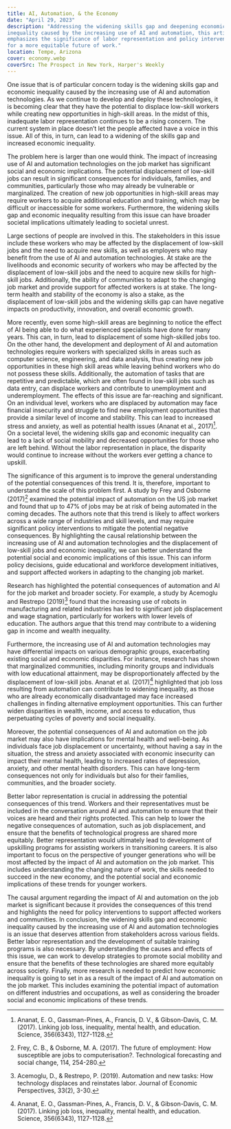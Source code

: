 ```yaml
---
title: AI, Automation, & the Economy
date: "April 29, 2023"
description: "Addressing the widening skills gap and deepening economic 
inequality caused by the increasing use of AI and automation, this article 
emphasizes the significance of labor representation and policy interventions 
for a more equitable future of work."
location: Tempe, Arizona
cover: economy.webp
coverSrc: The Prospect in New York, Harper's Weekly
---
```


One issue that is of particular concern today is the widening skills gap and
economic inequality caused by the increasing use of AI and automation
technologies. As we continue to develop and deploy these technologies, it is
becoming clear that they have the potential to displace low-skill workers while
creating new opportunities in high-skill areas. In the midst of this, inadequate
labor representation continues to be a rising concern. The current system in
place doesn’t let the people affected have a voice in this issue. All of this,
in turn, can lead to a widening of the skills gap and increased economic
inequality.

The problem here is larger than one would think. The impact of increasing use of
AI and automation technologies on the job market has significant social and
economic implications. The potential displacement of low-skill jobs can result
in significant consequences for individuals, families, and communities,
particularly those who may already be vulnerable or marginalized. The creation
of new job opportunities in high-skill areas may require workers to acquire
additional education and training, which may be difficult or inaccessible for
some workers. Furthermore, the widening skills gap and economic inequality
resulting from this issue can have broader societal implications ultimately
leading to societal unrest.

Large sections of people are involved in this. The stakeholders in this issue
include these workers who may be affected by the displacement of low-skill jobs
and the need to acquire new skills, as well as employers who may benefit from
the use of AI and automation technologies. At stake are the livelihoods and
economic security of workers who may be affected by the displacement of
low-skill jobs and the need to acquire new skills for high-skill jobs.
Additionally, the ability of communities to adapt to the changing job market and
provide support for affected workers is at stake. The long-term health and
stability of the economy is also a stake, as the displacement of low-skill jobs
and the widening skills gap can have negative impacts on productivity,
innovation, and overall economic growth.

More recently, even some high-skill areas are beginning to notice the effect of
AI being able to do what experienced specialists have done for many years. This
can, in turn, lead to displacement of some high-skilled jobs too. On the other
hand, the development and deployment of AI and automation technologies require
workers with specialized skills in areas such as computer science, engineering,
and data analysis, thus creating new job opportunities in these high skill areas
while leaving behind workers who do not possess these skills. Additionally, the
automation of tasks that are repetitive and predictable, which are often found
in low-skill jobs such as data entry, can displace workers and contribute to
unemployment and underemployment. The effects of this issue are far-reaching and
significant. On an individual level, workers who are displaced by automation may
face financial insecurity and struggle to find new employment opportunities that
provide a similar level of income and stability. This can lead to increased
stress and anxiety, as well as potential health issues (Ananat et al., 2017)[^1]. On a societal level, the widening skills gap and economic inequality
can lead to a lack of social mobility and decreased opportunities for those who
are left behind. Without the labor representation in place, the disparity would
continue to increase without the workers ever getting a chance to upskill.

The significance of this argument is to improve the general understanding of the
potential consequences of this trend. It is, therefore, important to understand
the scale of this problem first. A study by Frey and Osborne (2017)[^2] examined
the potential impact of automation on the US job market and found that up to 47%
of jobs may be at risk of being automated in the coming decades. The authors
note that this trend is likely to affect workers across a wide range of
industries and skill levels, and may require significant policy interventions to
mitigate the potential negative consequences. By highlighting the causal
relationship between the increasing use of AI and automation technologies and
the displacement of low-skill jobs and economic inequality, we can better
understand the potential social and economic implications of this issue. This
can inform policy decisions, guide educational and workforce development
initiatives, and support affected workers in adapting to the changing job
market.

Research has highlighted the potential consequences of automation and AI for the
job market and broader society. For example, a study by Acemoglu and Restrepo
(2019)[^3] found that the increasing use of robots in manufacturing and related
industries has led to significant job displacement and wage stagnation,
particularly for workers with lower levels of education. The authors argue that
this trend may contribute to a widening gap in income and wealth inequality.

Furthermore, the increasing use of AI and automation technologies may have
differential impacts on various demographic groups, exacerbating existing social
and economic disparities. For instance, research has shown that marginalized
communities, including minority groups and individuals with low educational
attainment, may be disproportionately affected by the displacement of low-skill
jobs. Ananat et al. (2017)[^1] highlighted that job loss resulting from
automation can contribute to widening inequality, as those who are already
economically disadvantaged may face increased challenges in finding alternative
employment opportunities. This can further widen disparities in wealth, income,
and access to education, thus perpetuating cycles of poverty and social
inequality.

Moreover, the potential consequences of AI and automation on the job market may
also have implications for mental health and well-being. As individuals face job
displacement or uncertainty, without having a say in the situation, the stress
and anxiety associated with economic insecurity can impact their mental health,
leading to increased rates of depression, anxiety, and other mental health
disorders. This can have long-term consequences not only for individuals but
also for their families, communities, and the broader society.

Better labor representation is crucial in addressing the potential consequences
of this trend. Workers and their representatives must be included in the
conversation around AI and automation to ensure that their voices are heard and
their rights protected. This can help to lower the negative consequences of
automation, such as job displacement, and ensure that the benefits of
technological progress are shared more equitably. Better representation would
ultimately lead to development of upskilling programs for assisting workers in
transitioning careers. It is also important to focus on the perspective of
younger generations who will be most affected by the impact of AI and automation
on the job market. This includes understanding the changing nature of work, the
skills needed to succeed in the new economy, and the potential social and
economic implications of these trends for younger workers.

The causal argument regarding the impact of AI and automation on the job market
is significant because it provides the consequences of this trend and highlights
the need for policy interventions to support affected workers and communities.
In conclusion, the widening skills gap and economic inequality caused by the
increasing use of AI and automation technologies is an issue that deserves
attention from stakeholders across various fields. Better labor representation
and the development of suitable training programs is also necessary. By
understanding the causes and effects of this issue, we can work to develop
strategies to promote social mobility and ensure that the benefits of these
technologies are shared more equitably across society. Finally, more research is
needed to predict how economic inequality is going to set in as a result of the
impact of AI and automation on the job market. This includes examining the
potential impact of automation on different industries and occupations, as well
as considering the broader social and economic implications of these trends.

[^1]:
    Ananat, E. O., Gassman-Pines, A., Francis, D. V., & Gibson-Davis, C. M.
    (2017). Linking job loss, inequality, mental health, and education. Science,
    356(6343), 1127-1128.
    [^2]: Frey, C. B., & Osborne, M. A. (2017). The future of employment: How
    susceptible are jobs to computerisation?. Technological forecasting and
    social change, 114, 254-280.
    [^3]: Acemoglu, D., & Restrepo, P. (2019). Automation and new tasks: How
    technology displaces and reinstates labor. Journal of Economic Perspectives,
    33(2), 3-30.
